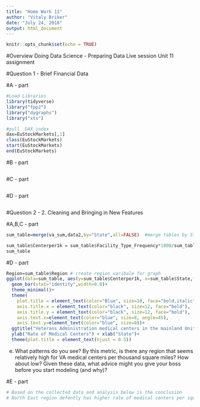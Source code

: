 ```yaml
---
title: "Home Work 11"
author: "Vitaly Briker"
date: "July 24, 2018"
output: html_document
---
```


```r
knitr::opts_chunk$set(echo = TRUE)
```

#Overview
Doing Data Science - Preparing Data
Live session Unit 11 assignment

#Question 1 - Brief Financial Data

#A - part

```r
#Load Libraries
library(tidyverse)
library("fpp2")
library("dygraphs")
library("xts")

#pull  DAX index
dax=EuStockMarkets[,1]
class(EuStockMarkets)
start(EuStockMarkets)
end(EuStockMarkets)
```

#B - part
```r

```

#C - part
```r

```

#D - part
```r

```

#Question 2 - 2. Cleaning and Bringing in New Features

#A,B,C - part

```r
sum_table=merge(va_sum,data2,by="State",all=FALSE)  #merge tables by State, remove 

sum_table$Centerper1k = sum_table$Facility_Type_Frequency*1000/sum_table$SqMiles # calculate new variable med per sqfeet
sum_table
```

#D - part

```r
Region=sum_table$Region # create region varibale for graph
ggplot(data=sum_table, aes(y=sum_table$Centerper1k, x=sum_table$State,fill=Region)) +
  geom_bar(stat="identity",width=0.8)+
  theme_minimal()+
  theme(
    plot.title = element_text(color="Blue", size=10, face="bold.italic"),
    axis.title.x = element_text(color="black", size=12, face="bold"),
    axis.title.y = element_text(color="black", size=12, face="bold"),
    axis.text.x=element_text(color="blue", size=8, angle=45),
    axis.text.y=element_text(color="blue", size=8))+
  ggtitle("Veterans Administration medical centers in the mainland United States per 1000 sqMiles") +
  ylab("Rate of Medical Centers") + xlab("State")+
  theme(plot.title = element_text(hjust = 0.5))
```


e. What patterns do you see? By this metric, is there any region that seems relatively
high for VA medical centers per thousand square miles? How about low? Given these
data, what advice might you give your boss before you start modeling (and why)?

#E - part

```r
# Based on the collected data and analysis below is the conclusion 
# North East region defently has higher rate of medical centers per squred mile however on # West side the density of medical centers is very low. I recommend to invest into West as well as South sides to create new centers.   
```




